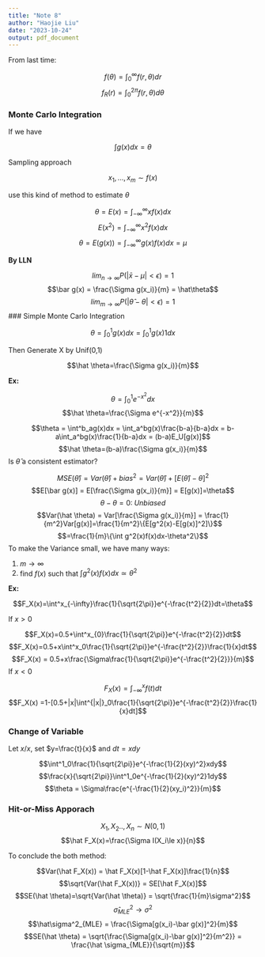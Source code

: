 ```yaml
---
title: "Note 8"
author: "Haojie Liu"
date: "2023-10-24"
output: pdf_document
---
```


From last time:

$$f(\theta) = \int^\infty_0 f(r,\theta)dr$$
$$f_R(r) = \int^{2\pi}_0 f(r,\theta)d\theta$$

### Monte Carlo Integration

If we have 

$$\int g(x) dx = \theta$$

Sampling approach

$$x_1,...,x_m\sim f(x)$$

use this kind of method to estimate $\theta$

$$\theta= E(x)=\int^\infty_{-\infty}xf(x)dx$$
$$E(x^2)=\int^\infty_{-\infty}x^2f(x)dx$$
$$\theta = E(g(x)) = \int^\infty_{-\infty}g(x)f(x)dx = \mu$$

**By LLN**

$$lim_{n\to \infty}P(|\bar x-\mu|<\epsilon) =1$$
$$\bar g(x) = \frac{\Sigma g(x_i)}{m} = \hat\theta$$
$$lim_{m\to \infty}P(|\hat\theta -\theta|<\epsilon) =1$$
### Simple Monte Carlo Integration

$$\theta = \int^1_0 g(x)dx = \int^1_0 g(x) 1dx$$

Then Generate X by Unif(0,1)

$$\hat \theta=\frac{\Sigma g(x_i)}{m}$$

**Ex:**

$$\theta = \int^1_0e^{-x^2}dx$$
$$\hat \theta=\frac{\Sigma e^{-x^2}}{m}$$

$$\theta = \int^b_ag(x)dx = \int_a^bg(x)\frac{b-a}{b-a}dx = b-a\int_a^bg(x)\frac{1}{b-a}dx = (b-a)E_U[g(x)]$$
$$\hat \theta=(b-a)\frac{\Sigma g(x_i)}{m}$$
Is $\hat \theta$ a consistent estimator?

$$MSE(\hat\theta) = Var(\hat\theta)+bias^2 = Var(\hat\theta) + [E(\hat\theta)-\theta]^2$$
$$E[\bar g(x)] = E[\frac{\Sigma g(x_i)}{m}] = E[g(x)]=\theta$$
$$\theta -\theta = 0: \;Unbiased$$
$$Var(\hat \theta) = Var[\frac{\Sigma g(x_i)}{m}] = \frac{1}{m^2}Var[g(x)]=\frac{1}{m^2}\{E[g^2(x)-E[g(x)]^2]\}$$
$$=\frac{1}{m}\{\int g^2(x)f(x)dx-\theta^2\}$$
To make the Variance small, we have many ways:

1. $m\to \infty$
2. find $f(x)$ such that $\int g^2(x)f(x)dx\simeq\theta^2$

**Ex:**

$$F_X(x)=\int^x_{-\infty}\frac{1}{\sqrt{2\pi}}e^{-\frac{t^2}{2}}dt=\theta$$

If $x>0$

$$F_X(x)=0.5+\int^x_{0}\frac{1}{\sqrt{2\pi}}e^{-\frac{t^2}{2}}dt$$
$$F_X(x)=0.5+x\int^x_0\frac{1}{\sqrt{2\pi}}e^{-\frac{t^2}{2}}\frac{1}{x}dt$$
$$F_X(x) = 0.5+x\frac{\Sigma\frac{1}{\sqrt{2\pi}}e^{-\frac{t^2}{2}}}{m}$$
If $x<0$

$$F_X(x) = \int^x_{-\infty}f(t)dt$$
$$F_X(x) =1-[0.5+|x|\int^{|x|}_0\frac{1}{\sqrt{2\pi}}e^{-\frac{t^2}{2}}\frac{1}{x}dt]$$

### Change of Variable

Let $x/x$, set $y=\frac{t}{x}$ and $dt=xdy$

$$\int^1_0\frac{1}{\sqrt{2\pi}}e^{-\frac{1}{2}(xy)^2}xdy$$
$$\frac{x}{\sqrt{2\pi}}\int^1_0e^{-\frac{1}{2}(xy)^2}1dy$$
$$\theta = \Sigma\frac{e^{-\frac{1}{2}(xy_i)^2}}{m}$$

### Hit-or-Miss Apporach

$$X_1,X_2..,X_n\sim N(0,1)$$
$$\hat F_X(x)=\frac{\Sigma I(X_i\le x)}{n}$$

To conclude the both method:

$$Var(\hat F_X(x)) = \hat F_X(x)[1-\hat F_X(x)]\frac{1}{n}$$
$$\sqrt{Var(\hat F_X(x))} = SE[\hat F_X(x)]$$
$$SE(\hat \theta)=\sqrt{Var(\hat \theta)} = \sqrt{\frac{1}{m}\sigma^2}$$
$$\hat\sigma^2_{MLE}\to \sigma^2$$
$$\hat\sigma^2_{MLE} = \frac{\Sigma[g(x_i)-\bar g(x)]^2}{m}$$
$$SE(\hat \theta) = \sqrt{\frac{\Sigma[g(x_i)-\bar g(x)]^2}{m^2}} = \frac{\hat \sigma_{MLE}}{\sqrt{m}}$$














